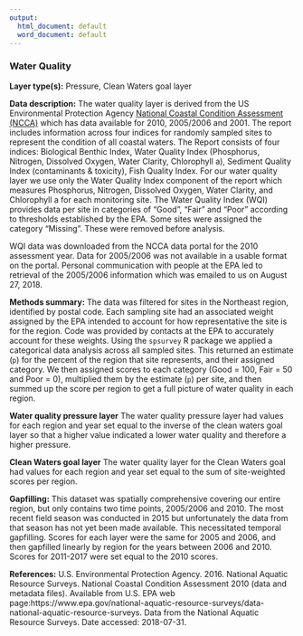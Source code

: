 ```yaml
---
output:
  html_document: default
  word_document: default
---
```

### Water Quality 

**Layer type(s):** Pressure, Clean Waters goal layer

**Data description:** The water quality layer is derived from the US Environmental Protection Agency [National Coastal Condition Assessment (NCCA)](https://www.epa.gov/national-aquatic-resource-surveys/ncca) which has data available for 2010, 2005/2006 and 2001. The report includes information across four indices for randomly sampled sites to represent the condition of all coastal waters. The Report consists of four indices: Biological Benthic Index, Water Quality Index (Phosphorus, Nitrogen, Dissolved Oxygen, Water Clarity, Chlorophyll a), Sediment Quality Index (contaminants & toxicity), Fish Quality Index. For our water quality layer we use only the Water Quality Index component of the report which measures Phosphorus, Nitrogen, Dissolved Oxygen, Water Clarity, and Chlorophyll a for each monitoring site. The Water Quality Index (WQI) provides data per site in categories of "Good", "Fair" and "Poor" according to thresholds established by the EPA. Some sites were assigned the category "Missing". These were removed before analysis.  

WQI data was downloaded from the NCCA data portal for the 2010 assessment year. Data for 2005/2006 was not available in a usable format on the portal. Personal communication with people at the EPA led to retrieval of the 2005/2006 information which was emailed to us on August 27, 2018.

**Methods summary:** The data was filtered for sites in the Northeast region, identified by postal code. Each sampling site had an associated weight assigned by the EPA intended to account for how representative the site is for the region. Code was provided by contacts at the EPA to accurately account for these weights. Using the `spsurvey` R package we applied a categorical data analysis across all sampled sites. This returned an estimate (`p`) for the percent of the region that site represents, and their assigned category. We then assigned scores to each category (Good = 100, Fair = 50 and Poor = 0), multiplied them by the estimate (`p`) per site, and then summed up the score per region to get a full picture of water quality in each region. 

**Water quality pressure layer**
The water quality pressure layer had values for each region and year set equal to the inverse of the clean waters goal layer so that a higher value indicated a lower water quality and therefore a higher pressure.

**Clean Waters goal layer**
The water quality layer for the Clean Waters goal had values for each region and year set equal to the sum of site-weighted scores per region.

**Gapfilling:** This dataset was spatially comprehensive covering our entire region, but only contains two time points, 2005/2006 and 2010. The most recent field season was conducted in 2015 but unfortunately the data from that season has not yet been made available. This necessitated temporal gapfilling. Scores for each layer were the same for 2005 and 2006, and then gapfilled linearly by region for the years between 2006 and 2010. Scores for 2011-2017 were set equal to the 2010 scores.

**References:**
U.S. Environmental Protection Agency. 2016. National Aquatic Resource Surveys. National Coastal Condition Assessment 2010 (data and metadata files). Available from U.S. EPA web page:https://www.epa.gov/national-aquatic-resource-surveys/data-national-aquatic-resource-surveys. Data from the National Aquatic Resource Surveys. Date accessed: 2018-07-31.
